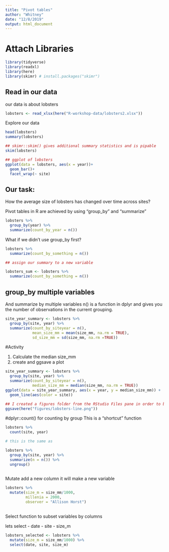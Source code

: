 ```yaml
---
title: "Pivot tables"
author: "Whitney"
date: "12/8/2019"
output: html_document
---
```


# Attach Libraries
```r

library(tidyverse)
library(readxl)
library(here)
library(skimr) # install.packages("skimr")
```

## Read in our data

our data is about lobsters

```r
lobsters <- read_xlsx(here("R-workshop-data/lobsters2.xlsx"))
```
Explore our data 

```r
head(lobsters)
summary(lobsters)

## skimr::skim() gives additional summary statistics and is pipable
skim(lobsters)

## ggplot of lobsters
ggplot(data = lobsters, aes(x = year))+
  geom_bar()+
  facet_wrap(~ site)
```

## Our task:

How the average size of lobsters has changed over time across sites?

Pivot tables in R are achieved by using "group_by" and "summarize"
```r
lobsters %>% 
  group_by(year) %>% 
  summarize(count_by_year = n())
```

What if we didn't use group_by first?

```r
lobsters %>% 
  summarize(count_by_something = n())

## assign our summary to a new variable 

lobsters_sum <- lobsters %>%
  summarize(count_by_something = n())
```

## group_by multiple variables

And summarize by multiple variables 
n() is a function in dplyr and gives you the number of observations in the current grouping. 

```r
site_year_summary <- lobsters %>%
  group_by(site, year) %>% 
  summarize(count_by_siteyear = n(),
            mean_size_mm = mean(size_mm, na.rm = TRUE),
            sd_size_mm = sd(size_mm, na.rm =TRUE))
```

#Activity

1. Calculate the median size_mm
2. create and ggsave a plot

```r
site_year_summary <- lobsters %>%
  group_by(site, year) %>% 
  summarize(count_by_siteyear = n(),
            median_size_mm = median(size_mm, na.rm = TRUE))
ggplot(data = site_year_summary, aes(x = year, y = median_size_mm)) +
  geom_line(aes(color = site))

## I created a figures folder from the RStudio Files pane in order to be organized and for the code to run:
ggsave(here("figures/lobsters-line.png"))

```

#dplyr::count() for counting by group
This is a "shortcut" function

```r
lobsters %>%
  count(site, year)

# this is the same as 

lobsters %>%
  group_by(site, year) %>% 
  summarize(n = n()) %>% 
  ungroup()
  
```

Mutate add a new column it will make a new variable

```r
lobsters %>%
  mutate(size_m = size_mm/1000,
         millenia = 2000,
         observer = "Allison Horst")
  
```

Select function to subset variables by columns

lets select 
 - date
 - site
 - size_m
 
```r
lobsters_selected <- lobsters %>%
  mutate(size_m = size_mm/1000) %>% 
  select(date, site, size_m)
```
 
 